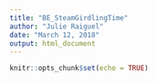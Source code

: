 ```yaml
---
title: "BE_SteamGirdlingTime"
author: "Julie Raiguel"
date: "March 12, 2018"
output: html_document
---
```


```r
knitr::opts_chunk$set(echo = TRUE)
```

